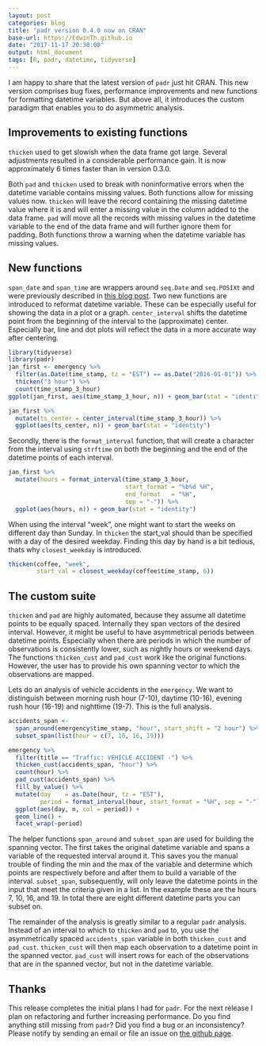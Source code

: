 ```yaml
---
layout: post
categories: blog
title: "padr version 0.4.0 now on CRAN"
base-url: https://EdwinTh.github.io
date: "2017-11-17 20:30:00"
output: html_document
tags: [R, padr, datetime, tidyverse]
---
```

I am happy to share that the latest version of `padr` just hit CRAN. This new version comprises bug fixes, performance improvements and new functions for formatting datetime variables. But above all, it introduces the custom paradigm that enables you to do asymmetric analysis.

## Improvements to existing functions

`thicken` used to get slowish when the data frame got large. Several adjustments resulted in a considerable performance gain. It is now approximately 6 times faster than in version 0.3.0.

Both `pad` and `thicken` used to break with noninformative errors when the datetime variable contains missing values. Both functions allow for missing values now. `thicken` will leave the record containing the missing datetime value where it is and will enter a missing value in the column added to the data frame. `pad` will move all the records with missing values in the datetime variable to the end of the data frame and will further ignore them for padding. Both functions throw a warning when the datetime variable has missing values.

## New functions

`span_date` and `span_time` are wrappers around `seq.Date` and `seq.POSIXt` and were previously described in [this blog post](https://edwinth.github.io/blog/span_date_time/). 
Two new functions are introduced to reformat datetime variable. These can be especially useful for showing the data in a plot or a graph. `center_interval` shifts the datetime point from the beginning of the interval to the (approximate) center. Especially bar, line and dot plots will reflect the data in a more accurate way after centering.

```r
library(tidyverse)
library(padr)
jan_first <- emergency %>% 
  filter(as.Date(time_stamp, tz = "EST") == as.Date("2016-01-01")) %>% 
  thicken("3 hour") %>% 
  count(time_stamp_3_hour) 
ggplot(jan_first, aes(time_stamp_3_hour, n)) + geom_bar(stat = "identity")
```
```r
jan_first %>% 
  mutate(ts_center = center_interval(time_stamp_3_hour)) %>% 
  ggplot(aes(ts_center, n)) + geom_bar(stat = "identity")
```

Secondly, there is the `format_interval` function, that will create a character from the interval using `strftime` on both the beginning and the end of the datetime points of each interval. 

```r
jan_first %>% 
  mutate(hours = format_interval(time_stamp_3_hour,
                                 start_format = "%b%d %H",
                                 end_format   = "%H",
                                 sep = "-")) %>% 
  ggplot(aes(hours, n)) + geom_bar(stat = "identity")
```

When using the interval "week", one might want to start the weeks on different day than Sunday. In `thicken` the start_val should than be specified with a day of the desired weekday. Finding this day by hand is a bit tedious, thats why `closest_weekday` is introduced.

```r
thicken(coffee, "week", 
        start_val = closest_weekday(coffee$time_stamp, 6))
```

## The custom suite

`thicken` and `pad` are highly automated, because they assume all datetime points to be equally spaced. Internally they span vectors of the desired interval. However, it might be useful to have asymmetrical periods between datetime points. Especially when there are  periods in which the number of observations is consistently lower, such as nightly hours or weekend days. The functions `thicken_cust` and `pad_cust` work like the original functions. However, the user has to provide his own spanning vector to which the observations are mapped.

Lets do an analysis of vehicle accidents in the `emergency`. We want to distinguish between morning rush hour (7-10), daytime (10-16), evening rush hour (16-19) and nighttime (19-7). This is the full analysis.

```r
accidents_span <-
  span_around(emergency$time_stamp, "hour", start_shift = "2 hour") %>% 
  subset_span(list(hour = c(7, 10, 16, 19)))

emergency %>% 
  filter(title == "Traffic: VEHICLE ACCIDENT -") %>% 
  thicken_cust(accidents_span, "hour") %>% 
  count(hour) %>% 
  pad_cust(accidents_span) %>%
  fill_by_value() %>% 
  mutate(day    = as.Date(hour, tz = "EST"),
         period = format_interval(hour, start_format = "%H", sep = "-")) %>% 
  ggplot(aes(day, n, col = period)) + 
  geom_line() +
  facet_wrap(~period)
```

  The helper functions `span_around` and `subset_span` are used for building the spanning vector. The first takes the original datetime variable and spans a variable of the requested interval around it. This saves you the manual trouble of finding the min and the max of the variable and determine which points are respectively before and after them to build a variable of the interval. `subset_span`, subsequently, will only leave the datetime points in the input that meet the criteria given in a list. In the example these are the hours 7, 10, 16, and 19. In total there are eight different datetime parts you can subset on.

The remainder of the analysis is greatly similar to a regular `padr` analysis. Instead of an interval to which to `thicken` and `pad` to, you use the asymmetrically spaced `accidents_span` variable in both `thicken_cust` and `pad_cust`. `thicken_cust` will then map each observation to a datetime point in the spanned vector. `pad_cust` will insert rows for each of the observations that are in the spanned vector, but not in the datetime variable.

## Thanks

This release completes the initial plans I had for `padr`. For the next release I plan on refactoring and further increasing performance. Do you find anything still missing from `padr`? Did you find a bug or an inconsistency? Please notify by sending an email or file an issue on [the github page](https://github.com/EdwinTh/padr).
